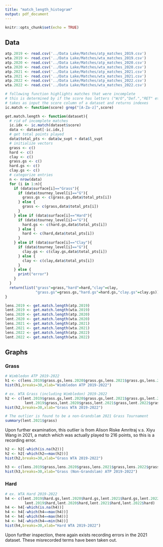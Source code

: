 ```yaml
---
title: "match_length_histogram"
output: pdf_document
---
```


```r
knitr::opts_chunk$set(echo = TRUE)
```

## Data
```r
atp.2019 <- read.csv('../Data Lake/Matches/atp_matches_2019.csv')
wta.2019 <- read.csv('../Data Lake/Matches/wta_matches_2019.csv')
atp.2020 <- read.csv('../Data Lake/Matches/atp_matches_2020.csv')
wta.2020 <- read.csv('../Data Lake/Matches/wta_matches_2020.csv')
atp.2021 <- read.csv('../Data Lake/Matches/atp_matches_2021.csv')
wta.2021 <- read.csv('../Data Lake/Matches/wta_matches_2021.csv')
atp.2022 <- read.csv('../Data Lake/Matches/atp_matches_2022.csv')
wta.2022 <- read.csv('../Data Lake/Matches/wta_matches_2022.csv')
```
```r
# following function highlights matches that were incomplete
# this is determined by if the score has letters ("W/O","Def.","RET" etc.)
# takes as input the score column of a dataset and returns indexes
ic.match <- function(score) grep("[A-Za-z]",score)
```
```r
get.match.length <- function(dataset){
  # rid of incomplete matches
  ic.idx <- ic.match(dataset$score)
  data <- dataset[-ic.idx,]
  # get total points played
  data$total_pts <- data$w_svpt + data$l_svpt
  # initialize vectors
  grass <- c()
  hard <- c()
  clay <- c()
  grass.gs <- c()
  hard.gs <- c()
  clay.gs <- c()
  # categorize entries
  n <- nrow(data)
  for (i in 1:n){
    if (data$surface[i]=="Grass"){
      if (data$tourney_level[i]=="G"){
        grass.gs <- c(grass.gs,data$total_pts[i])
      } else {
        grass <- c(grass,data$total_pts[i])
      }
    } else if (data$surface[i]=="Hard"){
      if (data$tourney_level[i]=="G"){
        hard.gs <- c(hard.gs,data$total_pts[i])
      } else {
        hard <- c(hard,data$total_pts[i])
      }
    } else if (data$surface[i]=="Clay"){
      if (data$tourney_level[i]=="G"){
        clay.gs <- c(clay.gs,data$total_pts[i])
      } else {
        clay <- c(clay,data$total_pts[i])
      }
    } else {
      print("error")
    }
  }
  return(list("grass"=grass,"hard"=hard,"clay"=clay,
              "grass.gs"=grass.gs,"hard.gs"=hard.gs,"clay.gs"=clay.gs))
}
```
```r
lens.2019 <- get.match.length(atp.2019)
lent.2019 <- get.match.length(wta.2019)
lens.2020 <- get.match.length(atp.2020)
lent.2020 <- get.match.length(wta.2020)
lens.2021 <- get.match.length(atp.2021)
lent.2021 <- get.match.length(wta.2021)
lens.2022 <- get.match.length(atp.2022)
lent.2022 <- get.match.length(wta.2022)
```

## Graphs
### Grass
```r
# Wimbledon ATP 2019-2022
h1 <- c(lens.2019$grass.gs,lens.2020$grass.gs,lens.2021$grass.gs,lens.2022$grass.gs)
hist(h1,breaks=30,xlab="Wimbledon ATP 2019-2022")
```
```r
# ex. WTA Grass (including Wimbledon) 2019-2022
h2 <- c(lent.2019$grass.gs,lent.2020$grass.gs,lent.2021$grass.gs,lent.2022$grass.gs,
         lent.2019$grass,lent.2020$grass,lent.2021$grass,lent.2022$grass)
hist(h2,breaks=30,xlab="Grass WTA 2019-2022")
```
```r
# The outlier is found to be a non-Grandslam 2021 Grass Tournament
summary(lent.2021$grass)
```
Upon further examination, this outlier is from Alison Riske Amritraj v.s. Xiyu Wang in 2021, a match which was actually played to 216 points, so this is a recording error.
```r
h2 <- h2[-which(is.na(h2))]
h2 <- h2[-which(h2==max(h2))]
hist(h2,breaks=30,xlab="Grass WTA 2019-2022")
```
```r
h3 <- c(lens.2019$grass,lens.2020$grass,lens.2021$grass,lens.2022$grass)
hist(h3,breaks=30,xlab="Grass (Non-Grandslam) ATP 2019-2022")
```
### Hard
```r
# ex. WTA Hard 2019-2022
h4 <- c(lent.2019$hard.gs,lent.2020$hard.gs,lent.2021$hard.gs,lent.2022$hard.gs,
         lent.2019$hard,lent.2020$hard,lent.2021$hard,lent.2022$hard)
h4 <- h4[-which(is.na(h4))]
h4 <- h4[-which(h4==max(h4))]
h4 <- h4[-which(h4==max(h4))]
h4 <- h4[-which(h4==min(h4))]
hist(h4,breaks=30,xlab="Hard WTA 2019-2022")
```
Upon further inspection, there again exists recording errors in the 2021 dataset. These misrecorded terms have been taken out.
